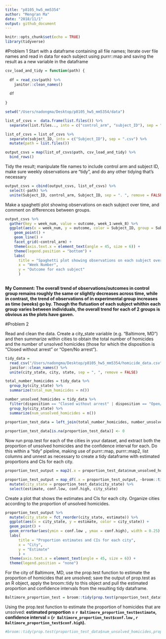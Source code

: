 ```yaml
---
title: "p8105_hw5_mm5354"
author: "Mengran Ma"
date: "2018/11/1"
output: github_document
---
```


```r
knitr::opts_chunk$set(echo = TRUE)
library(tidyverse)
```
#Problem 1
Start with a dataframe containing all file names; Iterate over file names and read in data for each subject using purrr::map and saving the result as a new variable in the dataframe
```r
csv_load_and_tidy = function(path) {
  
  df = read_csv(path) %>%
    janitor::clean_names()
  
  df
  
}

setwd("/Users/nadongma/Desktop/p8105_hw5_mm5354/data")

list_of_csvs =  data.frame(list.files()) %>% 
  separate(list.files.., into = c("control_arm", "subject_ID"), sep = "_")

list_of_csvs = list_of_csvs %>% 
  separate(subject_ID, into = c("Subject_ID"), sep = ".csv") %>% 
  mutate(path = list.files())

output_csvs = map(list_of_csvs$path, csv_load_and_tidy) %>% 
  bind_rows()
```


Tidy the result; manipulate file names to include control arm and subject ID, make sure weekly observations are “tidy”, and do any other tidying that’s necessary
```r
output_csvs = cbind(output_csvs, list_of_csvs) %>%
  select(-path) %>% 
  unite(Subject_ID, control_arm, Subject_ID, sep = ". ", remove = FALSE)

```


Make a spaghetti plot showing observations on each subject over time, and comment on differences between groups.
```r
output_csvs %>%
  gather(key = week_num, value = outcome, week_1:week_8) %>% 
  ggplot(aes(x = week_num, y = outcome, color = Subject_ID, group = Subject_ID)) + 
    geom_point() + 
    geom_line() + 
    facet_grid(~control_arm) +
    theme(axis.text.x = element_text(angle = 45, size = 6)) +
    theme(legend.position = "bottom") +
    labs(
      title = "Spaghetti plot showing observations on each subject over time",
      x = "Week Number",
      y = "Outcome for each subject"
      ) 
  
```
**My Comment: The overall trend of observations/outcomes in control group remains roughly the same or slightly decreases across time,  while in contrast, the trend of observations of in experimental group increases as time (weeks) go by. Though the flutuation of each subject whithin each group varies between individuals, the overall trend for each of 2 groups is obvious as the plots have gaven.**


#Problem 2

Read and clean the data. Create a city_state variable (e.g. “Baltimore, MD”) and then summarize within cities to obtain the total number of homicides and the number of unsolved homicides (those for which the disposition is “Closed without arrest” or “Open/No arrest”).
```r
tidy_data = 
  read_csv("/Users/nadongma/Desktop/p8105_hw5_mm5354/homicide_data.csv") %>% 
  janitor::clean_names() %>% 
  unite(city_state, city, state, sep = ", ", remove = FALSE)

total_number_homicides = tidy_data %>% 
  group_by(city_state) %>%
  summarize(total_num_homicides = n())

number_unsolved_homicides = tidy_data %>%
  filter(disposition == "Closed without arrest" | disposition == "Open/No arrest") %>%
  group_by(city_state) %>%
  summarize(num_unsolved_homicides = n()) 
  
proportion_test_data = left_join(total_number_homicides, number_unsolved_homicides) 

proportion_test_data[is.na(proportion_test_data)] <- 0
```


Now run prop.test for each of the cities in your dataset, and extract both the proportion of unsolved homicides and the confidence interval for each. Do this within a “tidy” pipeline, making use of purrr::map, purrr::map2, list columns and unnest as necessary to create a tidy dataframe with estimated proportions and CIs for each city.
```r
proportion_test_output = map2(.x = proportion_test_data$num_unsolved_homicides, .y = proportion_test_data$total_num_homicides, ~prop.test(.x, .y))

proportion_test_output = map_df(.x = proportion_test_output, ~broom::tidy(.x)) %>%
  mutate(city_state = proportion_test_data$city_state) %>%
  select(estimate, conf.low, conf.high, city_state)
```



Create a plot that shows the estimates and CIs for each city. Organize cities according to the proportion of unsolved homicides.
```r
proportion_test_output %>% 
  mutate(city_state = fct_reorder(city_state, estimate)) %>%
  ggplot(aes(x = city_state, y = estimate, color = city_state)) +
  geom_point() +
  geom_errorbar(aes(ymin = conf.low , ymax = conf.high), width = 0.25) +
  labs(
      title = "Proportion estimates and CIs for each city",
      x = "City",
      y = "Estimate"
      ) +
  theme(axis.text.x = element_text(angle = 45, size = 6)) +
  theme(legend.position = "none")
```



For the city of Baltimore, MD, use the prop.test function to estimate the proportion of homicides that are unsolved; save the output of prop.test as an R object, apply the broom::tidy to this object and pull the estimated proportion and confidence intervals from the resulting tidy dataframe.

```r
Baltimore_proportion_test = broom::tidy(prop.test(proportion_test_data$num_unsolved_homicides[proportion_test_data$city_state == "Baltimore, MD"],proportion_test_data$total_num_homicides[proportion_test_data$city_state == "Baltimore, MD"], conf.level = 0.95, correct = TRUE))
```
Using the prop.test function to estimate the proportion of homicides that are unsolved: **estimated proportion = `r Baltimore_proportion_test$estimate`, confidence interval = (`r Baltimore_proportion_test$conf.low` , `r Baltimore_proportion_test$conf.high`).**



```r
#broom::tidy(prop.test(proportion_test_data$num_unsolved_homicides,proportion_test_data$total_num_homicides, conf.level = 0.95, correct = TRUE))
```

